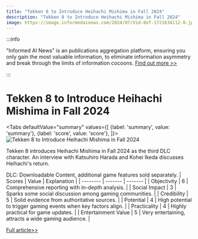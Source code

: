 ```yaml
---
title: "Tekken 8 to Introduce Heihachi Mishima in Fall 2024"
description: "Tekken 8 to Introduce Heihachi Mishima in Fall 2024"
image: https://image.informedainews.com/2024/07/Vid-8eT-1721634112-0.jpg
---
```



:::info

"Informed AI News" is an publications aggregation platform, ensuring you only gain the most valuable information, to eliminate information asymmetry and break through the limits of information cocoons.  [Find out more >>](/)

:::

# Tekken 8 to Introduce Heihachi Mishima in Fall 2024


<Tabs
	defaultValue="summary"
	values={[
	{label: 'summary', value: 'summary'},
	{label: 'score', value: 'score'},
]}>
<TabItem value="summary">
<img
  src="https://image.informedainews.com/2024/07/Vid-8eT-1721634112-0.jpg"
  alt="Tekken 8 to Introduce Heihachi Mishima in Fall 2024"
/>



Tekken 8 introduces Heihachi Mishima in Fall 2024 as the third DLC character. An interview with Katsuhiro Harada and Kohei Ikeda discusses Heihachi's return.

DLC: Downloadable Content, additional game features sold separately.
</TabItem>
<TabItem value="score">
	| Scores     | Value   | Explanation |
	| -------- | ------- | ------- |
	| Objectivity  | 6    | Comprehensive reporting with in-depth analysis.    |
	| Social Impact | 3     | Sparks some social discussion among gaming communities.    |
	| Credibility    | 5    | Solid evidence from authoritative sources.    |
	| Potential    | 4    | High potential to trigger gaming events when key factors align.    |
	| Practicality    | 4    | Highly practical for game updates.    |
	| Entertainment Value    | 5    | Very entertaining, attracts a wide gaming audience.    |
</TabItem>
</Tabs>

[Full article>>](https://www.ign.com/articles/tekken-8-will-finally-get-heihachi-in-august-2024)
